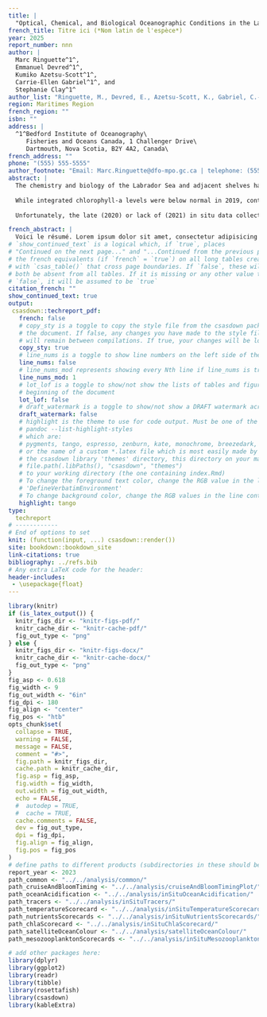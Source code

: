 ```yaml
---
title: |
  "Optical, Chemical, and Biological Oceanographic Conditions in the Labrador Sea from summer 2019 and 2023"
french_title: Titre ici (*Nom latin de l'espèce*)
year: 2025
report_number: nnn
author: |
  Marc Ringuette^1^,
  Emmanuel Devred^1^,
  Kumiko Azetsu-Scott^1^,
  Carrie-Ellen Gabriel^1^, and
  Stephanie Clay^1^
author_list: "Ringuette, M., Devred, E., Azetsu-Scott, K., Gabriel, C.-E., and Clay, S."
region: Maritimes Region
french_region: ""
isbn: ""
address: |
  ^1^Bedford Institute of Oceanography\
     Fisheries and Oceans Canada, 1 Challenger Drive\
     Dartmouth, Nova Scotia, B2Y 4A2, Canada\
french_address: ""
phone: "(555) 555-5555"
author_footnote: "Email: Marc.Ringuette@dfo-mpo.gc.ca | telephone: (555) 555-5555"
abstract: |
  The chemistry and biology of the Labrador Sea and adjacent shelves have undergone significant changes over the 2019–2023 period compared to previous years. The Atlantic Zonal Off-shelf Monitoring Program (AZOMP) revealed an increase in dissolved inorganic carbon and a decrease in pH, a trend that extends back to the beginning of the monitoring program in the mid-1990’s. While the mean concentration of chlorofluorocarbon (CFC-12) over the water column has remained stable, the concentration of sulfur hexafluoride ($SF_6$) has been increasing steadily since we began to measure it in 2011, reflecting the atmospheric history of these gases. The mean temperature of the top layer (0–100 m) has been mainly below normal since 2011, except for the Hamilton Bank where two warmer-than-normal years were observed in 2015 and 2018, and in the Central Labrador Sea when mean temperature was above normal in 2012. In 2019, the entire Labrador Sea temperature was above normal with a record-high mean temperature in the Central Labrador Sea, while mean temperature was below normal in 2022. The shelves mean temperature were close to normal in 2023 and the Central Labrador Sea temperature was above-normal. In the 2019-2023 period, both surface and deep nutrients levels were below normal except for the Greenland Shelf in 2022 and surface silicate in 2023, however, the timing of the mission with respect to the spring phytoplankton bloom development may impacts the nutrient budget. In fact, the timing of the mission before 2019 occurred earlier each year compared to the previous year due to the constraints of crew change, and consistent dates in sea-going expeditions are needed to remove uncertainties related to sampling time. Deep nutrients exhibited inter-annual and regional variations until 2018. In recent years (2019-2023), deep-nutrients have remained below average in all three regions of interest, suggesting a profound change in the biogeochemistry of the Labrador Sea.  
  
  While integrated chlorophyll-a levels were below normal in 2019, continuing a trend that started in 2014, except in 2015 in the Central Labrador Sea, values in 2022 and 2023 were above average, with a record-high integrated chlorophyll-a value in 2022 on the Hamilton Bank. An unusually large bloom of *Phaeocystis sp.*, that covered a large extent of the Labrador Sea, occurred in 2022 and explains the high values. This is the second largest Phaeocystis sp. bloom event in the Labrador Sea after 2015. Satellite-derived chlorophyll-a concentration reveals the large variability in the peak timing of the spring bloom and in the fall bloom initiation. While the mean annual satellite-derived chlorophyll-a on Hamilton Bank was mainly above-normal, values were below-normal between 2019-2021 on the Greenland Shelf and Central Labrador Sea, and above normal in 2022-2023.  
  
  Unfortunately, the late (2020) or lack of (2021) in situ data collection due to the COVID pandemic and the lack of ship availability, respectively, did not allow inclusion of these two years in the current report with the exception of satellite ocean color metrics, such that recent in situ trends need to be interpreted with caution. 

french_abstract: |
  Voici le résumé. Lorem ipsum dolor sit amet, consectetur adipisicing elit, sed do eiusmod tempor incididunt ut labore et dolore magna aliqua. Ut enim ad minim veniam, quis nostrud exercitation ullamco laboris nisi ut aliquip ex ea commodo consequat. Duis aute irure dolor in reprehenderit in voluptate velit esse cillum dolore eu fugiat nulla pariatur. Excepteur sint occaecat cupidatat non proident, sunt in culpa qui officia deserunt mollit anim id est laborum.
# `show_continued_text` is a logical which, if `true`, places
# "Continued on the next page..." and "...Continued from the previous page" or
# the french equivalents (if `french` = `true`) on all long tables created
# with `csas_table()` that cross page boundaries. If `false`, these will
# both be absent from all tables. If it is missing or any other value than
# `false`, it will be assumed to be `true`
citation_french: ""
show_continued_text: true
output:
 csasdown::techreport_pdf:
   french: false
   # copy_sty is a toggle to copy the style file from the csasdown package every time you compile
   # the document. If false, any changes you have made to the style file in your project
   # will remain between compilations. If true, your changes will be lost when you compile
   copy_sty: true
   # line_nums is a toggle to show line numbers on the left side of the page. 
   line_nums: false
   # line_nums_mod represents showing every Nth line if line_nums is true
   line_nums_mod: 1
   # lot_lof is a toggle to show/not show the lists of tables and figures at the
   # beginning of the document
   lot_lof: false
   # draft_watermark is a toggle to show/not show a DRAFT watermark across every page
   draft_watermark: false
   # highlight is the theme to use for code output. Must be one of the list given by:
   # pandoc --list-highlight-styles
   # which are:
   # pygments, tango, espresso, zenburn, kate, monochrome, breezedark, haddock
   # or the name of a custom *.latex file which is most easily made by copying one from 
   # the csasdown library 'themes' directory, this directory on your machine:
   # file.path(.libPaths(), "csasdown", "themes")
   # to your working directory (the one containing index.Rmd)
   # To change the foreground text color, change the RGB value in the line containing
   # 'DefineVerbatimEnvironment'
   # To change background color, change the RGB values in the line containing 'shadecolor'
   highlight: tango
type:
  techreport
# ------------
# End of options to set
knit: (function(input, ...) csasdown::render())
site: bookdown::bookdown_site
link-citations: true
bibliography: ../refs.bib
# Any extra LaTeX code for the header:
header-includes:
 - \usepackage{float}
---
```


```r
library(knitr)
if (is_latex_output()) {
  knitr_figs_dir <- "knitr-figs-pdf/"
  knitr_cache_dir <- "knitr-cache-pdf/"
  fig_out_type <- "png"
} else {
  knitr_figs_dir <- "knitr-figs-docx/"
  knitr_cache_dir <- "knitr-cache-docx/"
  fig_out_type <- "png"
}
fig_asp <- 0.618
fig_width <- 9
fig_out_width <- "6in"
fig_dpi <- 180
fig_align <- "center"
fig_pos <- "htb"
opts_chunk$set(
  collapse = TRUE,
  warning = FALSE,
  message = FALSE,
  comment = "#>",
  fig.path = knitr_figs_dir,
  cache.path = knitr_cache_dir,
  fig.asp = fig_asp,
  fig.width = fig_width,
  out.width = fig_out_width,
  echo = FALSE,
  #  autodep = TRUE,
  #  cache = TRUE,
  cache.comments = FALSE,
  dev = fig_out_type,
  dpi = fig_dpi,
  fig.align = fig_align,
  fig.pos = fig_pos
)
# define paths to different products (subdirectories in these should be data/ and figures/[report_year])
report_year <- 2023
path_common <- "../../analysis/common/"
path_cruiseAndBloomTiming <- "../../analysis/cruiseAndBloomTimingPlot/"
path_oceanAcidification <- "../../analysis/inSituOceanAcidification/"
path_tracers <- "../../analysis/inSituTracers/"
path_temperatureScorecard <- "../../analysis/inSituTemperatureScorecard/"
path_nutrientsScorecards <- "../../analysis/inSituNutrientsScorecards/"
path_chlaScorecard <- "../../analysis/inSituChlaScorecard/"
path_satelliteOceanColour <- "../../analysis/satelliteOceanColour/"
path_mesozooplanktonScorecards <- "../../analysis/inSituMesozooplanktonScorecards/"
```

```r
# add other packages here:
library(dplyr)
library(ggplot2)
library(readr)
library(tibble)
library(rosettafish)
library(csasdown)
library(kableExtra)
```
